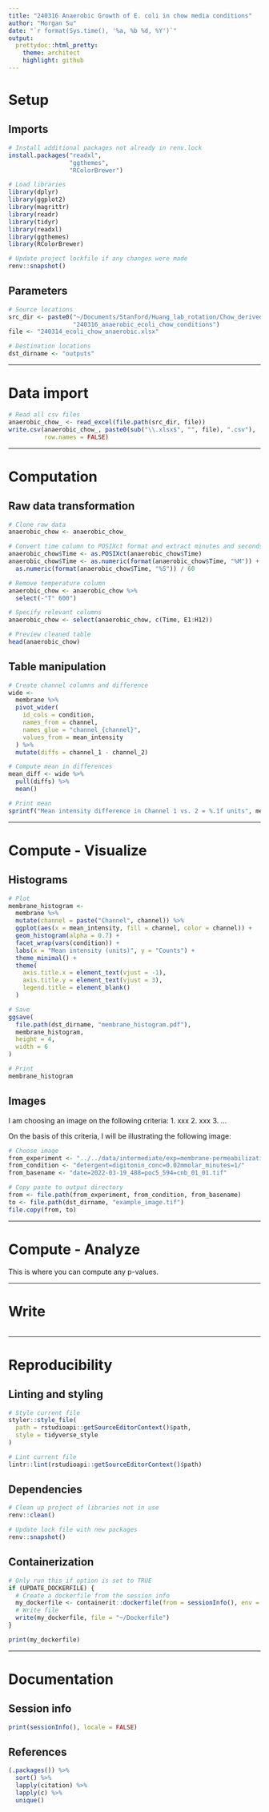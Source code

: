 ```yaml
---
title: "240316 Anaerobic Growth of E. coli in chow media conditions"
author: "Morgan Su"
date: "`r format(Sys.time(), '%a, %b %d, %Y')`"
output:
  prettydoc::html_pretty:
    theme: architect
    highlight: github
---
```


# Setup

## Imports

```r
# Install additional packages not already in renv.lock
install.packages("readxl",
                 "ggthemes",
                 "RColorBrewer")

# Load libraries
library(dplyr)
library(ggplot2)
library(magrittr)
library(readr)
library(tidyr)
library(readxl)
library(ggthemes)
library(RColorBrewer)

# Update project lockfile if any changes were made
renv::snapshot()
```

## Parameters

```r
# Source locations
src_dir <- paste0("~/Documents/Stanford/Huang_lab_rotation/Chow_derived_media/",
                  "240316_anaerobic_ecoli_chow_conditions")
file <- "240314_ecoli_chow_anaerobic.xlsx"

# Destination locations
dst_dirname <- "outputs"
```

------------------------------------------------------------------------

# Data import

```r
# Read all csv files
anaerobic_chow_ <- read_excel(file.path(src_dir, file))
write.csv(anaerobic_chow_, paste0(sub("\\.xlsx$", "", file), ".csv"), 
          row.names = FALSE)
```

------------------------------------------------------------------------

# Computation

## Raw data transformation

```r
# Clone raw data
anaerobic_chow <- anaerobic_chow_

# Convert time column to POSIXct format and extract minutes and seconds
anaerobic_chow$Time <- as.POSIXct(anaerobic_chow$Time)
anaerobic_chow$Time <- as.numeric(format(anaerobic_chow$Time, "%M")) + 
  as.numeric(format(anaerobic_chow$Time, "%S")) / 60

# Remove temperature column
anaerobic_chow <- anaerobic_chow %>%
  select(-"T° 600")

# Specify relevant columns
anaerobic_chow <- select(anaerobic_chow, c(Time, E1:H12))

# Preview cleaned table
head(anaerobic_chow)
```

## Table manipulation

```r

# Create channel columns and difference
wide <-
  membrane %>%
  pivot_wider(
    id_cols = condition,
    names_from = channel,
    names_glue = "channel_{channel}",
    values_from = mean_intensity
  ) %>%
  mutate(diffs = channel_1 - channel_2)

# Compute mean in differences
mean_diff <- wide %>%
  pull(diffs) %>%
  mean()

# Print mean
sprintf("Mean intensity difference in Channel 1 vs. 2 = %.1f units", mean_diff)
```

------------------------------------------------------------------------

# Compute - Visualize

## Histograms

```r
# Plot
membrane_histogram <-
  membrane %>%
  mutate(channel = paste("Channel", channel)) %>%
  ggplot(aes(x = mean_intensity, fill = channel, color = channel)) +
  geom_histogram(alpha = 0.7) +
  facet_wrap(vars(condition)) +
  labs(x = "Mean intensity (units)", y = "Counts") +
  theme_minimal() +
  theme(
    axis.title.x = element_text(vjust = -1),
    axis.title.y = element_text(vjust = 3),
    legend.title = element_blank()
  )

# Save
ggsave(
  file.path(dst_dirname, "membrane_histogram.pdf"),
  membrane_histogram,
  height = 4,
  width = 6
)

# Print
membrane_histogram
```


## Images

I am choosing an image on the following criteria: 1. xxx 2. xxx 3. ...

On the basis of this criteria, I will be illustrating the following image:

```r
# Choose image
from_experiment <- "../../data/intermediate/exp=membrane-permeabilization/"
from_condition <- "detergent=digitonin_conc=0.02mmolar_minutes=1/"
from_basename <- "date=2022-03-19_488=poc5_594=cnb_01_01.tif"

# Copy paste to output directory
from <- file.path(from_experiment, from_condition, from_basename)
to <- file.path(dst_dirname, "example_image.tif")
file.copy(from, to)
```


------------------------------------------------------------------------

# Compute - Analyze

This is where you can compute any p-values.


------------------------------------------------------------------------

# Write

```r
```


------------------------------------------------------------------------

# Reproducibility

## Linting and styling

```r
# Style current file
styler::style_file(
  path = rstudioapi::getSourceEditorContext()$path,
  style = tidyverse_style
)

# Lint current file
lintr::lint(rstudioapi::getSourceEditorContext()$path)
```


## Dependencies

```r
# Clean up project of libraries not in use
renv::clean()

# Update lock file with new packages
renv::snapshot()
```


## Containerization

```r
# Only run this if option is set to TRUE
if (UPDATE_DOCKERFILE) {
  # Create a dockerfile from the session info
  my_dockerfile <- containerit::dockerfile(from = sessionInfo(), env = ls())
  # Write file
  write(my_dockerfile, file = "~/Dockerfile")
}

print(my_dockerfile)
```


------------------------------------------------------------------------

# Documentation

## Session info

```r
print(sessionInfo(), locale = FALSE)
```

## References

```r
(.packages()) %>%
  sort() %>%
  lapply(citation) %>%
  lapply(c) %>%
  unique()
```
